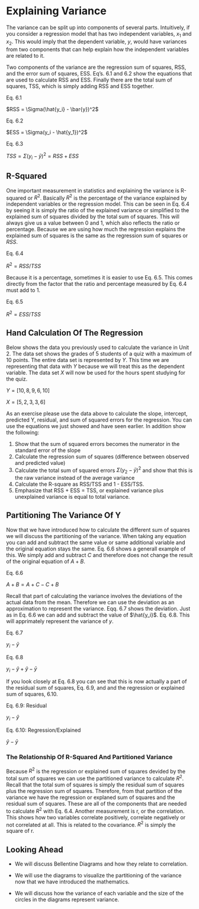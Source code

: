 # Explaining Variance


The variance can be split up into components of several parts. Intuitively, if you consider a regression model that has two independent variables, $x_1$ and $x_2$. This would imply that the dependent variable, $y$, would have variances from two components that can help explain how the independent variables are related to it.


Two components of the variance are the regression sum of squares, RSS, and the error sum of squares, ESS. Eq's. 6.1 and 6.2 show the equations that are used to calculate RSS and ESS. Finally there are the total sum of squares, TSS, which is simply adding RSS and ESS together.

Eq. 6.1

$RSS = \Sigma(\hat{y_i} - \bar{y})^2$

Eq. 6.2

$ESS = \Sigma(y_i - \hat{y_1})^2$

Eq. 6.3

$TSS = \Sigma(y_i - \bar{y})^2 = RSS + ESS$


## R-Squared

One important measurement in statistics and explaining the variance is R-squared or $R^2$. Basically $R^2$ is the percentage of the variance explained by independent variables or the regression model. This can be seen in Eq. 6.4 by seeing it is simply the ratio of the explained variance or simplified to the explained sum of squares divided by the total sum of squares. This will always give us a value between 0 and 1, which also reflects the ratio or percentage. Because we are using how much the regression explains the explained sum of squares is the same as the regression sum of squares or $RSS$.

Eq. 6.4

$R^2 = RSS/TSS$



Because it is a percentage, sometimes it is easier to use Eq. 6.5. This comes directly from the factor that the ratio and percentage measured by Eq. 6.4 must add to 1. 

Eq. 6.5

$R^2 = ESS/TSS$



## Hand Calculation Of The Regression

Below shows the data you previously used to calculate the variance in Unit 2. The data set shows the grades of 5 students of a quiz with a maximum of 10 points. The entire data set is represented by $Y$. This time we are representing that data with $Y$ because we will treat this as the dependent variable. The data set $X$ will now be used for the hours spent studying for the quiz. 

$Y = [10, 8, 9, 6, 10]$

$X  = [5, 2, 3, 3, 6]$


As an exercise please use the data above to calculate the slope, intercept, predicted Y, residual, and sum of squared errors for the regression. You can use the equations we just showed and have seen earlier. In addition show the following:

1.	Show that the sum of squared errors becomes the numerator in the standard error of the slope
1.	Calculate the regression sum of squares (difference between observed and predicted value)
1.	Calculate the total sum of squared errors $\Sigma(y_2 - \bar{y})^2$ and show that this is the raw variance instead of the average variance
1.	Calculate the R-square as RSS/TSS and 1 - ESS/TSS.
1.	Emphasize that RSS + ESS = TSS, or explained variance plus unexplained variance is equal to total variance.


## Partitioning The Variance Of Y

Now that we have introduced how to calculate the different sum of squares we will discuss the partitioning of the variance. When taking any equation you can add and subtract the same value or same additional variable and the original equation stays the same. Eq. 6.6 shows a generall example of this. We simply add and subtract $C$ and therefore does not change the result of the original equation of $A + B$.


Eq. 6.6

$A + B = A + C - C + B$


Recall that part of calculating the variance involves the deviations of the actual data from the mean. Therefore we can use the deviation as an approximation to represent the variance. Eqq. 6.7 shows the deviation. Just as in Eq. 6.6 we can add and subtract the value of $\hat{y_i}$. Eq. 6.8. This will apprimately represent the variance of $y$.


Eq. 6.7

$y_i - \bar{y}$

Eq. 6.8

$y_i - \hat{y} + \hat{y} - \bar{y}$


If you look closely at Eq. 6.8 you can see that this is now actually a part of the residual sum of squares, Eq. 6.9, and and the regression or explained sum of squares, 6.10.

Eq. 6.9: Residual

$y_i - \hat{y}$

Eq. 6.10: Regression/Explained

$\hat{y} - \bar{y}$




### The Relationship Of R-Squared And Partitioned Variance

Because $R^2$ is the regression or explained sum of squares devided by the total sum of squares we can use the partitioned variance to calculate $R^2$. Recall that the total sum of squares is simply the residual sum of squares plus the regression sum of squares. Therefore, from that partition of the variance we have the regression or explaned sum of squares and the residual sum of squares. These are all of the components that are needed to calculate $R^2$ with Eq. 6.4. Another measurement is r, or the correlation. This shows how two variables correlate positively, correlate negatively or not correlated at all. This is related to the covariance. $R^2$ is simply the square of r.


## Looking Ahead

* We will discuss Bellentine Diagrams and how they relate to correlation.

* We will use the diagrams to visualize the partitioning of the variance now that we have introduced the mathematics.

* We will discuss how the variance of each variable and the size of the circles in the diagrams represent variance. 

